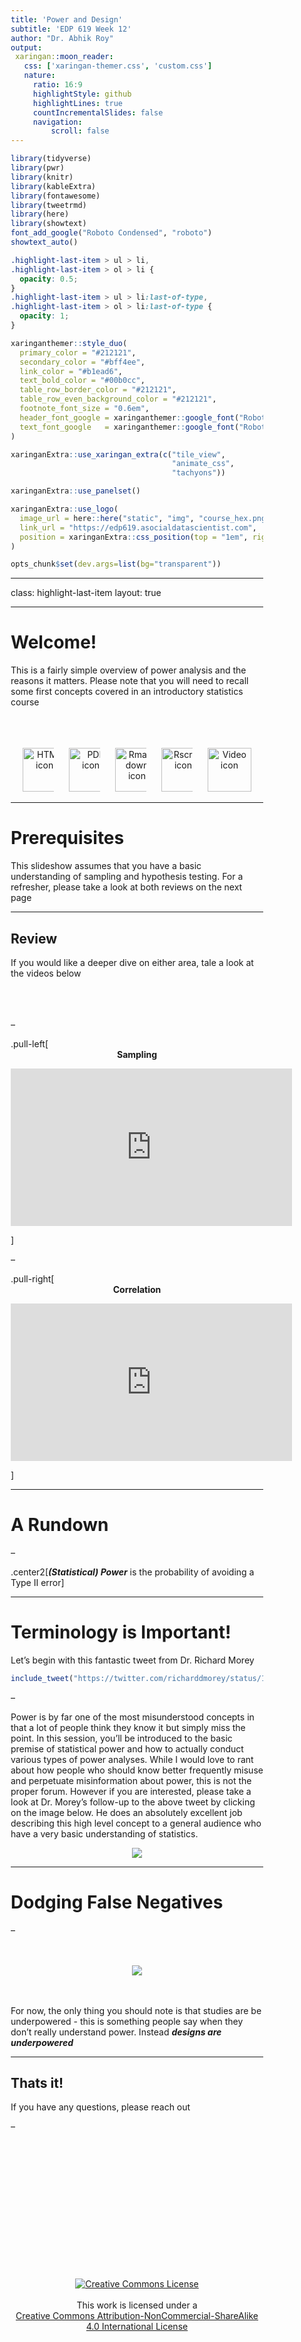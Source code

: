```yaml
---
title: 'Power and Design'
subtitle: 'EDP 619 Week 12'
author: "Dr. Abhik Roy"
output: 
 xaringan::moon_reader:
   css: ['xaringan-themer.css', 'custom.css']
   nature:
     ratio: 16:9
     highlightStyle: github
     highlightLines: true
     countIncrementalSlides: false
     navigation:
         scroll: false
---
```


<script src="https://ajax.googleapis.com/ajax/libs/jquery/3.6.0/jquery.min.js"></script>

<script type="text/x-mathjax-config">
MathJax.Hub.Register.StartupHook("TeX Jax Ready",function () {
  MathJax.Hub.Insert(MathJax.InputJax.TeX.Definitions.macros,{
    cancel: ["Extension","cancel"],
    bcancel: ["Extension","cancel"],
    xcancel: ["Extension","cancel"],
    cancelto: ["Extension","cancel"]
  });
});
</script>

<style>
section {
    display: flex;
    display: -webkit-flex;
}

section {
    height: 600px;
    width: 60%;
    margin: auto;
    border-radius: 21px;
    background-color: #212121;
}

.remark-slide-container {
background: #212121;
}

.hljs-github .hljs {
    background: transparent;
    color: #b2dfdb;
}

.hljs-github .hljs-keyword {
    color: #64b5f6;
}

.hljs-github .hljs-literal {
    color: #64b5f6;
}

.hljs-github .hljs-number {
    color: #64b5f6;
}

.hljs-github .hljs-string {
    color: #b7b3ef;
}


.hljs-github .hljs {
    background: transparent;
    color: #b2dfdb;
}

.hljs-github .hljs-keyword {
    color: #64b5f6;
}

.hljs-github .hljs-literal {
    color: #64b5f6;
}

.hljs-github .hljs-number {
    color: #64b5f6;
}

.hljs-github .hljs-string {
    color: #b7b3ef;
}

section p {
    text-align: center;
    font-size: 30px;
    background-color: #212121;
    border-radius: 21px;
    font-family: Roboto Condensed;
    font-style: bold;
    padding: 12px;
    color: #bff4ee;
    margin: auto;
}

#center {
text-align: center;
}

#right {
  text-align: right;
} 

.center p {
  margin: 0;
  position: absolute;
  top: 50%;
  left: 50%;
  -ms-transform: translate(-50%, -50%);
  transform: translate(-50%, -50%);
}

.center2 {
  margin: 0;
  position: absolute;
  top: 50%;
  left: 50%;
  -ms-transform: translate(-50%, -50%);
  transform: translate(-50%, -50%);
}

.tab {
    display: inline-block;
    margin-left: 40px;
}

.tabdbl {
    display: inline-block;
    margin-left: 80px;
}

.tabtpl {
    display: inline-block;
    margin-left: 120px;
}


.obr
{
    display:block;
    margin-top:-15px;
}

.pull-left-left {
  float: left;
  width: 27%;
}

.pull-right-right {
  float: right;
  width: 32%;
}

img.expand:hover {
  margin: 0 auto;
  position: relative;
  width: 50%;
  display: flex;
  justify-content: center;
  align-items: center;
  align-content: center;
  transform: scale(1.5)             
  translateX(-35%);
  z-index: 99;
  transition:all 0.5s ease-in-out;
  -webkit-transition:all 0.2s ease-in-out;
}

.vertline {
  border-left: 5px solid #212121;
  height: 100px;
  margin-left: 15px;
  margin-right: 15px;
}

*, *:before, *:after {
	 box-sizing: border-box;
	 outline: none;
}

.hover {
	 position: relative;
	 display: flex;
	 align-items: center;
	 justify-content: center;
	 width: 400px;
	 height: 65px;
	 background-color: #e3c0ff;
	 border-radius: 99px;
	 box-shadow: 0 1px 3px rgba(0, 0, 0, 0.12), 0 1px 2px rgba(0, 0, 0, 0.24);
	 transition: all 0.3s cubic-bezier(0.25, 0.8, 0.25, 1);
	 overflow: hidden;
}

 .hover:before, .hover:after {
	 position: absolute;
	 top: 0;
	 display: flex;
	 align-items: center;
   justify-content: center;
	 width: 50%;
	 height: 100%;
	 transition: 0.25s linear;
	 z-index: 1;
}

 .hover:before {
	 content: '';
	 left: 0;
	 background-color: #ca86ec;
   color: #212121;
}

 .hover:after {
	 content: '';
	 right: 0;
	 background-color: #d896ff;
}

 .hover:hover {
	 background-color: #cc8bff;
	 box-shadow: 0 14px 28px rgba(0, 0, 0, 0.25), 0 10px 10px rgba(0, 0, 0, 0.22);
}

 .hover:hover span {
	 opacity: 0;
	 z-index: -3;
}

 .hover:hover:before {
	 opacity: 0.5;
	 transform: translateY(-100%);
}

 .hover:hover:after {
	 opacity: 0.5;
	 transform: translateY(100%);
}

 .hover span {
	 position: absolute;
	 top: 0;
	 left: 0;
	 display: flex;
	 align-items: center;
	 justify-content: center;
	 text-align: center;
	 width: 100%;
	 height: 100%;
	 color: #212121;
	 font-size: 24px;
	 font-weight: 700;
	 opacity: 1;
	 transition: opacity 0.25s;
	 z-index: 2;
   white-space:pre;
}

 .hover .doc-link {
	 position: relative;
	 display: flex;
	 align-items: center;
	 justify-content: center;
	 text-align: center;
	 width: 25%;
	 height: 100%;
	 color: whitesmoke;
	 font-size: 24px;
	 text-decoration: none;
	 transition: 0.25s;
}
 .hover .doc-link i {
	 text-shadow: 1px 1px rgba(70, 98, 127, 0.7);
	 transform: scale(1);
}
 .hover .doc-link:hover {
	 background-color: rgba(245, 245, 245, 0.1);
}
 .hover .doc-link:hover i {
	 animation: bounce 0.4s linear;
}
 @keyframes bounce {
	 40% {
		 transform: scale(1.4);
	}
	 60% {
		 transform: scale(0.8);
	}
	 80% {
		 transform: scale(1.2);
	}
	 100% {
		 transform: scale(1);
	}
}

.boxl {
    width: 50%;
    margin: 5px;
    text-align: center;
}

.boxr {
    margin: 5px;
    text-align: center;
}

.picr {
    display: flex;
    justify-content: space-around;
    align-items: center;
}
</style>

```r
library(tidyverse)
library(pwr)
library(knitr)
library(kableExtra)
library(fontawesome)
library(tweetrmd)
library(here)
library(showtext)
font_add_google("Roboto Condensed", "roboto")
showtext_auto()
```

```css
.highlight-last-item > ul > li,
.highlight-last-item > ol > li {
  opacity: 0.5;
}
.highlight-last-item > ul > li:last-of-type,
.highlight-last-item > ol > li:last-of-type {
  opacity: 1;
}
```

```r
xaringanthemer::style_duo(
  primary_color = "#212121",
  secondary_color = "#bff4ee",
  link_color = "#b1ead6",
  text_bold_color = "#00b0cc",
  table_row_border_color = "#212121",
  table_row_even_background_color = "#212121",
  footnote_font_size = "0.6em",
  header_font_google = xaringanthemer::google_font("Roboto Condensed", "700"),
  text_font_google   = xaringanthemer::google_font("Roboto Condensed", "400")
)

xaringanExtra::use_xaringan_extra(c("tile_view", 
                                    "animate_css", 
                                    "tachyons"))

xaringanExtra::use_panelset()

xaringanExtra::use_logo(
  image_url = here::here("static", "img", "course_hex.png"),
  link_url = "https://edp619.asocialdatascientist.com",
  position = xaringanExtra::css_position(top = "1em", right = "1em")
)

opts_chunk$set(dev.args=list(bg="transparent"))
```

---

class: highlight-last-item
layout: true

---

# Welcome! 

This is a fairly simple overview of power analysis and the reasons it matters. Please note that you will need to recall some first concepts covered in an introductory statistics course
<br>
<br>
<br>
<br>
<center>
<div class='footsbs'>
<img src="img/htmlcon-ico.png" alt="HTML icon" width='70' style="padding-right: 20px">
<img src="img/pdfcon-ico.png" alt="PDF icon" width='70' style="padding-right: 20px">
<img src="img/rmdcon-ico.png" alt="Rmarkdown icon" width='70' style="padding-right: 20px">
<img src="img/Rscriptcon-ico.png" alt="Rscript icon" width='70' style="padding-right: 20px">
<img src="img/videocon-ico.png" alt="Video icon" width='70'>
</div>
</center>

---

# Prerequisites

This slideshow assumes that you have a basic understanding of sampling and hypothesis testing. For a refresher, please take a look at both reviews on the next page

---

## Review

If you would like a deeper dive on either area, tale a look at the videos below
<br>
<br>
<br>
<br>

--

.pull-left[
<center>

**Sampling**
</center>
<p align="center">
    <iframe width="450" height="252" src="https://www.youtube.com/embed/67zCIqdeXpo" title="Sample Size and Effective Sample Size, Clearly Explained!!!" frameborder="0" allow="accelerometer; autoplay; clipboard-write; encrypted-media; gyroscope; picture-in-picture" allowfullscreen></iframe>
</p>
]

--

.pull-right[
<center>

**Correlation**
</center>
<p align="center">
    <iframe width="450" height="252" src="https://www.youtube.com/embed/0oc49DyA3hU" title="Hypothesis Testing and The Null Hypothesis, Clearly Explained!!!" frameborder="0" allow="accelerometer; autoplay; clipboard-write; encrypted-media; gyroscope; picture-in-picture" allowfullscreen></iframe>
</p>
]

---

# A Rundown

--

.center2[***(Statistical) Power*** is the probability of avoiding a Type II error]

---

# Terminology is Important!

Let's begin with this fantastic tweet from Dr. Richard Morey

```r
include_tweet("https://twitter.com/richarddmorey/status/1076204872091893760")
```

--

Power is by far one of the most misunderstood concepts in that a lot of people think they know it but simply miss the point. In this session, you'll be introduced to the basic premise of statistical power and how to actually conduct various types of power analyses. While I would love to rant about how people who should know better frequently misuse and perpetuate misinformation about power, this is not the proper forum. However if you are interested, please take a look at Dr. Morey's follow-up to the above tweet by clicking on the image below. He does an absolutely excellent job describing this high level concept to a general audience who have a very basic understanding of statistics.


<center>
<a href="https://towardsdatascience.com/why-you-shouldnt-say-this-study-is-underpowered-627f002ddf35">
<img src="img/tds.png"/>
</a>
</center>

---


# Dodging False Negatives  

--

<br>
<br>
<center>
<img src="img/powerdodge.gif"/>
</center>
<br>
<br>
For now, the only thing you should note is that studies are be underpowered - this is something people say when they don't really understand power. Instead ***designs are underpowered***

---

## Thats it!

If you have any questions, please reach out

--

<br>
<br>
<br>
<br>
<br>
<br>
<br>
<br>
<br>
<center>
<br><br>
<div class="fade_rule"></div>  
<br><br>
</center>

<center>
<a rel="license" href="http://creativecommons.org/licenses/by-nc-sa/4.0/"><img alt="Creative Commons License" style="border-width:0" src="https://i.creativecommons.org/l/by-nc-sa/4.0/88x31.png" /></a><br /><br />This work is licensed under a <br /><a rel="license" href="http://creativecommons.org/licenses/by-nc-sa/4.0/">Creative Commons Attribution-NonCommercial-ShareAlike 4.0 International License</a>
</center>
